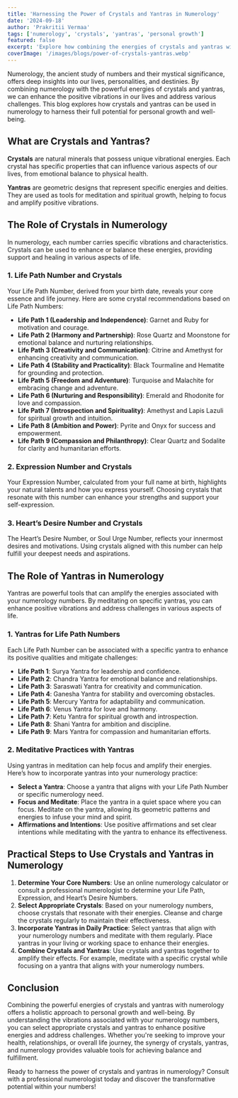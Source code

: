 ---
title: 'Harnessing the Power of Crystals and Yantras in Numerology'
date: '2024-09-18'
author: 'Prakritii Vermaa'
tags: ['numerology', 'crystals', 'yantras', 'personal growth']
featured: false
excerpt: 'Explore how combining the energies of crystals and yantras with numerology can enhance personal growth and well-being.'
coverImage: '/images/blogs/power-of-crystals-yantras.webp'
---

Numerology, the ancient study of numbers and their mystical significance, offers deep insights into our lives, personalities, and destinies. By combining numerology with the powerful energies of crystals and yantras, we can enhance the positive vibrations in our lives and address various challenges. This blog explores how crystals and yantras can be used in numerology to harness their full potential for personal growth and well-being.

## What are Crystals and Yantras?

**Crystals** are natural minerals that possess unique vibrational energies. Each crystal has specific properties that can influence various aspects of our lives, from emotional balance to physical health.

**Yantras** are geometric designs that represent specific energies and deities. They are used as tools for meditation and spiritual growth, helping to focus and amplify positive vibrations.

## The Role of Crystals in Numerology

In numerology, each number carries specific vibrations and characteristics. Crystals can be used to enhance or balance these energies, providing support and healing in various aspects of life.

### 1. Life Path Number and Crystals

Your Life Path Number, derived from your birth date, reveals your core essence and life journey. Here are some crystal recommendations based on Life Path Numbers:

- **Life Path 1 (Leadership and Independence)**: Garnet and Ruby for motivation and courage.
- **Life Path 2 (Harmony and Partnership)**: Rose Quartz and Moonstone for emotional balance and nurturing relationships.
- **Life Path 3 (Creativity and Communication)**: Citrine and Amethyst for enhancing creativity and communication.
- **Life Path 4 (Stability and Practicality)**: Black Tourmaline and Hematite for grounding and protection.
- **Life Path 5 (Freedom and Adventure)**: Turquoise and Malachite for embracing change and adventure.
- **Life Path 6 (Nurturing and Responsibility)**: Emerald and Rhodonite for love and compassion.
- **Life Path 7 (Introspection and Spirituality)**: Amethyst and Lapis Lazuli for spiritual growth and intuition.
- **Life Path 8 (Ambition and Power)**: Pyrite and Onyx for success and empowerment.
- **Life Path 9 (Compassion and Philanthropy)**: Clear Quartz and Sodalite for clarity and humanitarian efforts.

### 2. Expression Number and Crystals

Your Expression Number, calculated from your full name at birth, highlights your natural talents and how you express yourself. Choosing crystals that resonate with this number can enhance your strengths and support your self-expression.

### 3. Heart’s Desire Number and Crystals

The Heart’s Desire Number, or Soul Urge Number, reflects your innermost desires and motivations. Using crystals aligned with this number can help fulfill your deepest needs and aspirations.

## The Role of Yantras in Numerology

Yantras are powerful tools that can amplify the energies associated with your numerology numbers. By meditating on specific yantras, you can enhance positive vibrations and address challenges in various aspects of life.

### 1. Yantras for Life Path Numbers

Each Life Path Number can be associated with a specific yantra to enhance its positive qualities and mitigate challenges:

- **Life Path 1**: Surya Yantra for leadership and confidence.
- **Life Path 2**: Chandra Yantra for emotional balance and relationships.
- **Life Path 3**: Saraswati Yantra for creativity and communication.
- **Life Path 4**: Ganesha Yantra for stability and overcoming obstacles.
- **Life Path 5**: Mercury Yantra for adaptability and communication.
- **Life Path 6**: Venus Yantra for love and harmony.
- **Life Path 7**: Ketu Yantra for spiritual growth and introspection.
- **Life Path 8**: Shani Yantra for ambition and discipline.
- **Life Path 9**: Mars Yantra for compassion and humanitarian efforts.

### 2. Meditative Practices with Yantras

Using yantras in meditation can help focus and amplify their energies. Here’s how to incorporate yantras into your numerology practice:

- **Select a Yantra**: Choose a yantra that aligns with your Life Path Number or specific numerology need.
- **Focus and Meditate**: Place the yantra in a quiet space where you can focus. Meditate on the yantra, allowing its geometric patterns and energies to infuse your mind and spirit.
- **Affirmations and Intentions**: Use positive affirmations and set clear intentions while meditating with the yantra to enhance its effectiveness.

## Practical Steps to Use Crystals and Yantras in Numerology

1. **Determine Your Core Numbers**: Use an online numerology calculator or consult a professional numerologist to determine your Life Path, Expression, and Heart’s Desire Numbers.
2. **Select Appropriate Crystals**: Based on your numerology numbers, choose crystals that resonate with their energies. Cleanse and charge the crystals regularly to maintain their effectiveness.
3. **Incorporate Yantras in Daily Practice**: Select yantras that align with your numerology numbers and meditate with them regularly. Place yantras in your living or working space to enhance their energies.
4. **Combine Crystals and Yantras**: Use crystals and yantras together to amplify their effects. For example, meditate with a specific crystal while focusing on a yantra that aligns with your numerology numbers.

## Conclusion

Combining the powerful energies of crystals and yantras with numerology offers a holistic approach to personal growth and well-being. By understanding the vibrations associated with your numerology numbers, you can select appropriate crystals and yantras to enhance positive energies and address challenges. Whether you're seeking to improve your health, relationships, or overall life journey, the synergy of crystals, yantras, and numerology provides valuable tools for achieving balance and fulfillment.

Ready to harness the power of crystals and yantras in numerology? Consult with a professional numerologist today and discover the transformative potential within your numbers!
